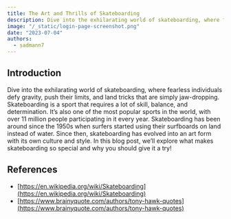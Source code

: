 ```yaml
---
title: The Art and Thrills of Skateboarding
description: Dive into the exhilarating world of skateboarding, where fearless individuals defy gravity, push their limits.
image: "/_static/login-page-screenshot.png"
date: "2023-07-04"
authors:
  - sadmann7
---
```


## Introduction

Dive into the exhilarating world of skateboarding, where fearless individuals defy gravity, push their limits, and land tricks that are simply jaw-dropping. Skateboarding is a sport that requires a lot of skill, balance, and determination. It’s also one of the most popular sports in the world, with over 11 million people participating in it every year. Skateboarding has been around since the 1950s when surfers started using their surfboards on land instead of water. Since then, skateboarding has evolved into an art form with its own culture and style. In this blog post, we’ll explore what makes skateboarding so special and why you should give it a try!

## References

- [https://en.wikipedia.org/wiki/Skateboarding](https://en.wikipedia.org/wiki/Skateboarding)
- [https://www.brainyquote.com/authors/tony-hawk-quotes](https://www.brainyquote.com/authors/tony-hawk-quotes)
